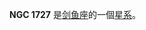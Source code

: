 {{NGCInfoBox|NGCID=NGC 1727|發現者=詹姆士·丹露帕|發現日期=1826年-月-日|其他編號=ESO 56-SC14|曆元=J2000.0|赤經=4時52分20秒
|赤緯=-69°20'42"|星座=剑鱼座|星體=星系|星等=11.1|表面亮度=|藍等=}}

'''NGC 1727''' 是[[剑鱼座|剑鱼座]]的一個[[星系|星系]]。

{{NGCReference|1727}}
{{Catalogs|NGC=1727}}